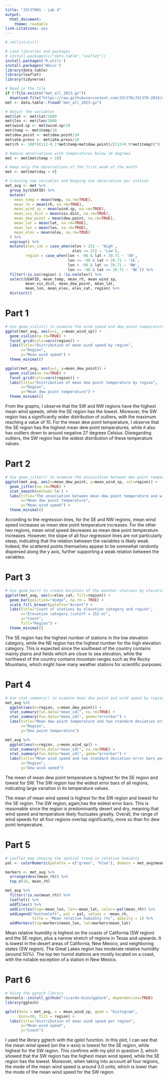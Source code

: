 ```yaml
---
title: "JSC370H1 - Lab 4"
output:
  html_document:
    theme: readable
link-citations: yes
---
```


```r
# rm(list=ls())

# Load libraries and packages
# install.packages(c("data.table","leaflet"))
install.packages('R.utils')
install.packages('Hmisc')
library(data.table)
library(leaflet)
library(tidyverse)

# Read in the file
if (!file.exists("met_all_2023.gz"))
  download.file("https://raw.githubusercontent.com/JSC370/JSC370-2024/main/data/met_all_2023.gz", destfile = "met_all_2023.gz")
met <- data.table::fread("met_all_2023.gz")

# Adjust the variables
met$lat <- met$lat/1000
met$lon <- met$lon/1000
met$wind.sp <- met$wind.sp/10
met$temp <- met$temp/10
met$dew.point <- met$dew.point/10
met$atm.press <- met$atm.press/10
met$rh <- 100*((112-0.1*met$temp+met$dew.point)/(112+0.9*met$temp))^8
```

```r
# Remove observations with temperatures below 10 degrees
met <- met[met$temp > 10]

# Keep only the observations of the first week of the month
met <- met[met$day < 8]

# Creating new variables and keeping one observation per station
met_avg <- met %>% 
  group_by(USAFID) %>% 
  mutate(
    mean_temp = mean(temp, na.rm=TRUE),
    mean_rh = mean(rh, na.rm=TRUE),
    mean_wind_sp = mean(wind.sp, na.rm=TRUE),
    mean_vis_dist = mean(vis.dist, na.rm=TRUE),
    mean_dew_point = mean(dew.point, na.rm=TRUE),
    mean_lat = mean(lat, na.rm=TRUE),
    mean_lon = mean(lon, na.rm=TRUE),
    mean_elev = mean(elev, na.rm=TRUE)
  ) %>% 
  ungroup() %>% 
  mutate(elev_cat = case_when(elev > 252 ~ 'High',
                              elev <= 252 ~ 'Low'),
         region = case_when(lon < -98 & lat < 39.71 ~ 'SW',
                            lon >= -98 & lat < 39.71 ~ 'SE',
                            lon < -98 & lat >= 39.71 ~ 'NW',
                            lon >= -98 & lat >= 39.71 ~ 'NE')) %>% 
  filter(!is.na(region) & !is.na(elev)) %>% 
  select(USAFID, mean_temp, mean_rh, mean_wind_sp,
         mean_vis_dist, mean_dew_point, mean_lat, 
         mean_lon, mean_elev, elev_cat, region) %>% 
  distinct()
```

# Part 1

```r
# Use geom_violin() to examine the wind speed and dew point temperature by region
ggplot(met_avg, aes(x=1, y=mean_wind_sp)) + 
  geom_violin(na.rm=TRUE) + 
  facet_grid(cols=vars(region)) + 
  labs(title="Distribution of mean wind speed by region", 
       x="Region", 
       y="Mean wind speed") + 
  theme_minimal()

ggplot(met_avg, aes(x=1, y=mean_dew_point)) + 
  geom_violin(na.rm=TRUE) + 
  facet_grid(cols=vars(region)) + 
  labs(title="Distribution of mean dew point temperature by region", 
       x="Region", 
       y="Mean dew point temperature") + 
  theme_minimal()
```

From the graphs, I observe that the SW and NW regions have the highest mean wind speeds, while the SE region has the lowest. Moreover, the SW region has a significantly wider distribution of outliers, with the maximum reaching a value of 10. For the mean dew point temperature, I observe that the SE region has the highest mean dew point temperatures, while it also has outliers down to around negative 27 degrees Celsius. Disregarding outliers, the SW region has the widest distribution of these temperature values.

# Part 2

```r
# Use geom_jitter() to examine the association between dew point temperature and wind speed by region
ggplot(met_avg, aes(x=mean_dew_point, y=mean_wind_sp, col=region)) +
  geom_jitter(na.rm=TRUE) + 
  stat_smooth(method='lm') + 
  labs(title="The association between mean dew point temperature and wind speed by region", 
       x="Mean dew point temperature", 
       y="Mean wind speed") + 
  theme_minimal()
```

According to the regression lines, for the SE and NW regions, mean wind speed increases as mean dew point temperature increases. For the other two regions, mean wind speed decreases as mean dew point temperature increases. However, the slope of all four regression lines are not particularly steep, indicating that the relation between the variables is likely weak. Indeed, the scattered points themselves appear to be somewhat randomly dispersed along the y axis, further supporting a weak relation between the variables.

# Part 3

```r
# Use geom_bar() to create barplots of the weather stations by elevation category colored by region
ggplot(met_avg, aes(x=elev_cat, fill=region)) + 
  geom_bar(position="dodge", na.rm = TRUE) + 
  scale_fill_brewer(palette="Accent") + 
  labs(title="Count of stations by elevation category and region", 
       x="Elevation category (cutoff = 252 m)", 
       y="Count", 
       fill="Region") + 
  theme_minimal()
```

The SE region has the highest number of stations in the low elevation category, while the NE region has the highest number for the high elevation category. This is expected since the southeast of the country contains mainly plains and fields which are close to sea elevation, while the northwest of the country contains mountain ranges such as the Rocky Mountains, which might have many weather stations for scientific purposes.

# Part 4

```r
# Use stat_summary() to examine mean dew point and wind speed by region
met_avg %>% 
  ggplot(aes(x=region, y=mean_dew_point)) + 
  stat_summary(fun.data="mean_sdl", na.rm=TRUE) + 
  stat_summary(fun.data="mean_sdl", geom="errorbar") + 
  labs(title="Mean dew point temperature and two standard deviation error bars per region", 
       x="Region", 
       y="Dew point temperature")

met_avg %>% 
  ggplot(aes(x=region, y=mean_wind_sp)) + 
  stat_summary(fun.data="mean_sdl", na.rm=TRUE) + 
  stat_summary(fun.data="mean_sdl", geom="errorbar") + 
  labs(title="Mean wind speed and two standard deviation error bars per region", 
       x="Region", 
       y="Dew wind speed")
```

The mean of mean dew point temperature is highest for the SE region and lowest for SW. The SW region has the widest error bars of all regions, indicating large variation in its temperature values.

The mean of mean wind speed is highest for the SW region and lowest for the SE region. The SW region, again,has the widest error bars. This is reasonable since the region is predominantly desert and dry, meaning that wind speed and temperature likely fluctuates greatly. Overall, the range of wind speeds for all four regions overlap significantly, more so than for dew point temperature.

# Part 5

```r
# Leaflet map showing the spatial trend in relative humidity
pal <- colorNumeric(palette = c("green", "blue"), domain = met_avg$mean_rh)

markers <- met_avg %>% 
  arrange(desc(mean_rh)) %>% 
  top_n(10, mean_rh)

met_avg %>% 
  filter(!is.na(mean_rh)) %>% 
  leaflet() %>% 
  addTiles() %>% 
  addCircles(lng=~mean_lon, lat=~mean_lat, color=~pal(mean_rh)) %>% 
  addLegend("bottomleft", pal = pal, values = ~mean_rh,
            title = "Mean relative humidity (%)", opacity = 1) %>% 
  addMarkers(lng=markers$mean_lon, lat=markers$mean_lat)
```

Mean relative humidity is highest on the coasts of California (SW region) and the SE region, plus a narrow stretch of regions in Texas and upwards. It is lowest in the desert areas of California, New Mexico, and neighboring states (SW region). The Great Lakes region has moderate relative humidity (around 50%). The top ten humid stations are mostly located on a coast, with the notable exception of a station in New Mexico.

# Part 6

```r
# Using the ggtech library
devtools::install_github("ricardo-bion/ggtech", dependencies=TRUE)
library(ggtech)

qplot(data = met_avg, x = mean_wind_sp, geom = "histogram", 
      bins=30, fill = region) + 
  labs(title="Distribution of mean wind speed per region", 
       x="Mean wind speed", 
       y="Count")
```

I used the library ggtech with the qplot function. In this plot, I can see that the mean wind speed (on the x-axis) is lowest for the SE region, while highest for the SW region. This confirms with my plot in question 3, which showed that the SW region has the highest mean wind speed, while the SE region has the lowest. Moreover, when taking into account all four regions, the mode of the mean wind speed is around 3.0 units, which is lower than the mode of the mean wind speed for the SW region.
